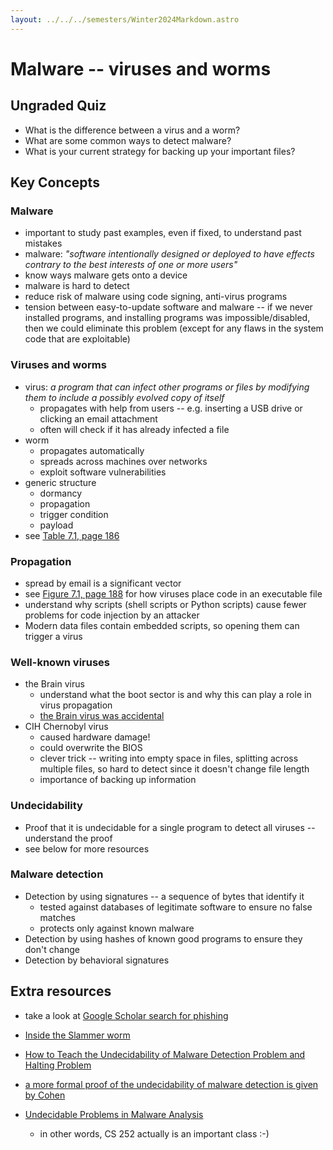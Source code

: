 ```yaml
---
layout: ../../../semesters/Winter2024Markdown.astro
---
```


# Malware -- viruses and worms

## Ungraded Quiz

- What is the difference between a virus and a worm?
- What are some common ways to detect malware?
- What is your current strategy for backing up your important files?

## Key Concepts

### Malware

- important to study past examples, even if fixed, to understand past mistakes
- malware: _"software intentionally designed or deployed to have effects contrary to the best interests of one or more users"_
- know ways malware gets onto a device
- malware is hard to detect
- reduce risk of malware using code signing, anti-virus programs
- tension between easy-to-update software and malware -- if we never installed programs, and installing programs was impossible/disabled, then we could eliminate this problem (except for any flaws in the system code that are exploitable)

### Viruses and worms

- virus: _a program that can infect other programs or files by modifying them to include a possibly evolved copy of itself_
  - propagates with help from users -- e.g. inserting a USB drive or clicking an email attachment
  - often will check if it has already infected a file
- worm
  - propagates automatically
  - spreads across machines over networks
  - exploit software vulnerabilities
- generic structure
  - dormancy
  - propagation
  - trigger condition
  - payload
- see [Table 7.1, page 186](https://people.scs.carleton.ca/~paulv/toolsjewels/TJrev1/ch7-rev1.pdf)

### Propagation

- spread by email is a significant vector
- see [Figure 7.1, page 188](https://people.scs.carleton.ca/~paulv/toolsjewels/TJrev1/ch7-rev1.pdf) for how viruses place code in an executable file
- understand why scripts (shell scripts or Python scripts) cause fewer problems for code injection by an attacker
- Modern data files contain embedded scripts, so opening them can trigger a virus

### Well-known viruses

- the Brain virus
  - understand what the boot sector is and why this can play a role in virus propagation
  - [the Brain virus was accidental](<https://en.wikipedia.org/wiki/Brain_(computer_virus)>)
- CIH Chernobyl virus
  - caused hardware damage!
  - could overwrite the BIOS
  - clever trick -- writing into empty space in files, splitting across multiple files, so hard to detect since it doesn't change file length
  - importance of backing up information

### Undecidability

- Proof that it is undecidable for a single program to detect all viruses -- understand the proof
- see below for more resources

### Malware detection

- Detection by using signatures -- a sequence of bytes that identify it
  - tested against databases of legitimate software to ensure no false matches
  - protects only against known malware
- Detection by using hashes of known good programs to ensure they don't change
- Detection by behavioral signatures

## Extra resources

- take a look at [Google Scholar search for phishing](https://scholar.google.com/scholar?hl=en&as_sdt=0%2C45&q=phishing&btnG=)

- [Inside the Slammer worm](https://ieeexplore.ieee.org/document/1219056?denied=)

- [How to Teach the Undecidability of Malware Detection Problem and Halting Problem](https://hal.science/hal-02559585/document)

- [a more formal proof of the undecidability of malware detection is given by Cohen](https://www.sciencedirect.com/science/article/abs/pii/0167404889900898)

- [Undecidable Problems in Malware Analysis](https://comodemia.comodo.com/Undecidable_Problems_in_Malware_Analysis.pdf)
  - in other words, CS 252 actually is an important class :-)
